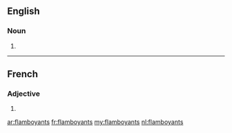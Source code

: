 ==English==

===Noun===
{{head|en}}

# {{plural of|flamboyant}}

----

==French==

===Adjective===
{{fr-adj-form}} {{m-p}}

# {{masculine plural of|flamboyant|lang=fr}}

[[ar:flamboyants]]
[[fr:flamboyants]]
[[my:flamboyants]]
[[nl:flamboyants]]